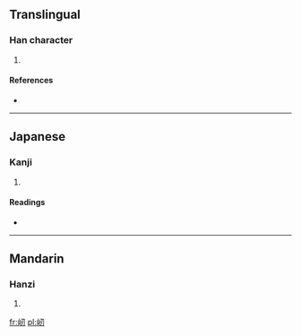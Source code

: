 ==Translingual==

===Han character===
{{Han char|rn=46|rad=山|as=03|sn=6|four=2772<sub>0</sub>|canj=山尸竹戈 (USHI), X山尸竹戈 (XUSHI)}}

# {{defn|Han|sort=山03}}

====References====
* {{Han ref|kx=0307.190|dkj=07894|hdz=10762.040|uh=5C7B|ud=23675|bh=C9D8|bd=51672}}

----

==Japanese==

===Kanji===
{{ja-kanji|grade=|rs=山03}}

# {{defn|lang=ja|sort=山03}}

====Readings====
* {{ja-readings|on=[[じん]] (jin), [[にん]] (nin)|kun=}}

----

==Mandarin==

===Hanzi===
{{cmn-hanzi|pin=[[rèn]] ([[ren4]])|wg=jen<sup>4</sup>}}

# {{defn|lang=cmn|sort=山03}}

[[fr:屻]]
[[pl:屻]]